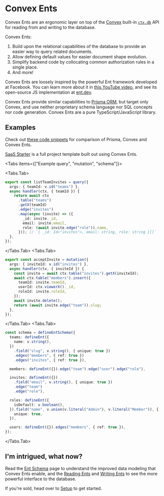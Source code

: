 
# Convex Ents

Convex Ents are an ergonomic layer on top of the [Convex](https://convex.dev)
built-in [`ctx.db`](https://docs.convex.dev/database) API for reading from and
writing to the database.

Convex Ents:

1. Build upon the relational capabilities of the database to provide an easier
   way to query related documents.
2. Allow defining default values for easier document shape evolution.
3. Simplify backend code by collocating common authorization rules in a single
   place.
4. And more!

Convex Ents are loosely inspired by the powerful Ent framework developed at
Facebook. You can learn more about it in
[this YouTube video](https://www.youtube.com/watch?v=nKp_LUFk8EU), and see its
open-source JS implementation at [ent.dev](https://ent.dev/).

Convex Ents provide similar capabilities to
[Prisma ORM](https://www.prisma.io/client), but target only Convex, and use
neither proprietary schema language nor SQL concepts nor code generation. Convex
Ents are a pure TypeScript/JavaScript library.

## Examples

Check out [these code snippets](https://labs.convex.dev/convex-vs-prisma) for
comparison of Prisma, Convex and Convex Ents.

[SaaS Starter](https://github.com/xixixao/saas-starter) is a full project
template built out using Convex Ents.

<Tabs items={["Example query", "mutation", "schema"]}>

<Tabs.Tab>

```ts filename="convex/teams.ts"
export const listTeamInvites = query({
  args: { teamId: v.id("teams") },
  async handler(ctx, { teamId }) {
    return await ctx
      .table("teams")
      .getX(teamId)
      .edge("invites")
      .map(async (invite) => ({
        _id: invite._id,
        email: invite.email,
        role: (await invite.edge("role")).name,
      })); // `{ _id: Id<"invites">, email: string, role: string }[]`
  },
});
```

</Tabs.Tab>
<Tabs.Tab>

```ts filename="convex/teams.ts"
export const acceptInvite = mutation({
  args: { inviteId: v.id("invites") },
  async handler(ctx, { inviteId }) {
    const invite = await ctx.table("invites").getX(inviteId);
    await ctx.table("members").insert({
      teamId: invite.teamId,
      userId: ctx.viewerX()._id,
      roleId: invite.roleId,
    });
    await invite.delete();
    return (await invite.edge("team")).slug;
  },
});
```

</Tabs.Tab>
<Tabs.Tab>

```ts filename="convex/schema.ts"
const schema = defineEntSchema({
  teams: defineEnt({
    name: v.string(),
  })
    .field("slug", v.string(), { unique: true })
    .edges("members", { ref: true })
    .edges("invites", { ref: true }),

  members: defineEnt({}).edge("team").edge("user").edge("role"),

  invites: defineEnt({})
    .field("email", v.string(), { unique: true })
    .edge("team")
    .edge("role"),

  roles: defineEnt({
    isDefault: v.boolean(),
  }).field("name", v.union(v.literal("Admin"), v.literal("Member")), {
    unique: true,
  }),

  users: defineEnt({}).edges("members", { ref: true }),
});
```

</Tabs.Tab>
</Tabs>

## I'm intrigued, what now?

Read the [Ent Schema](/schema) page to understand the improved data modeling
that Convex Ents enable, and the [Reading Ents](/read) and
[Writing Ents](/write) to see the more powerful interface to the database.

If you're sold, head over to [Setup](/setup) to get started.
